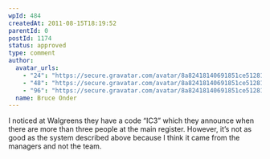 ```yaml
---
wpId: 484
createdAt: 2011-08-15T18:19:52
parentId: 0
postId: 1174
status: approved
type: comment
author:
  avatar_urls:
    - "24": "https://secure.gravatar.com/avatar/8a82418140691851ce5128188efa140d?s=24&d=mm&r=g"
    - "48": "https://secure.gravatar.com/avatar/8a82418140691851ce5128188efa140d?s=48&d=mm&r=g"
    - "96": "https://secure.gravatar.com/avatar/8a82418140691851ce5128188efa140d?s=96&d=mm&r=g"
  name: Bruce Onder
---
```


I noticed at Walgreens they have a code “IC3” which they announce when there are more than three people at the main register. However, it’s not as good as the system described above because I think it came from the managers and not the team.